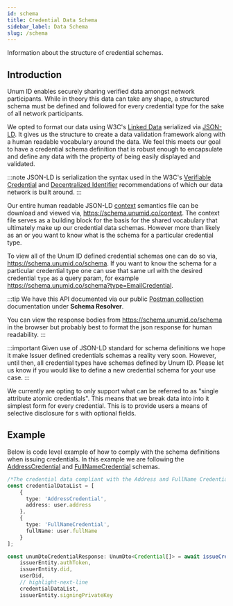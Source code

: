 ```yaml
---
id: schema
title: Credential Data Schema
sidebar_label: Data Schema
slug: /schema
---
```



Information about the structure of credential schemas.

## Introduction
Unum ID enables securely sharing verified <a href="/terminology#credential"><Tip type="credential"/></a> data amongst network participants. While in theory this data can take any shape, a structured schema must be defined and followed for every credential type for the sake of all network participants.

We opted to format our data using W3C's [Linked Data](https://www.w3.org/standards/semanticweb/data) serialized via [JSON-LD](https://www.w3.org/TR/json-ld11/). It gives us the structure to create a data validation framework along with a human readable vocabulary around the data. We feel this meets our goal to have a credential schema definition that is robust enough to encapsulate and define any data with the property of being easily displayed and validated.

:::note
JSON-LD is serialization the syntax used in the W3C's [Verifiable Credential](https://www.w3.org/TR/vc-data-model/#json-ld) and [Decentralized Identifier](https://www.w3.org/TR/did-core/#json-ld) recommendations of which our data network is built around.
:::

Our entire human readable JSON-LD [context](https://www.w3.org/TR/json-ld11/#the-context) semantics file can be download and viewed via, https://schema.unumid.co/context. The context file serves as a building block for the basis for the shared vocabulary that ultimately make up our credential data schemas. However more than likely as an <Tip type="issuer"/> or <Tip type="verifier"/> you want to know what is the schema for a particular credential type.

To view all of the Unum ID defined credential schemas one can do so via, https://schema.unumid.co/schema. If you want to know the schema for a particular credential type one can use that same  url with the desired credential `type` as a query param, for example https://schema.unumid.co/schema?type=EmailCredential.

:::tip
We have this API documented via our public [Postman collection](https://docs.api.unumid.org/) documentation under **Schema Resolver**.

You can view the response bodies from https://schema.unumid.co/schema in the browser but probably best to format the json response for human readability.
:::

:::important
Given use of JSON-LD standard for schema definitions we hope it make Issuer defined credentials schemas a reality very soon. However, until then, all credential types have schemas defined by Unum ID. Please let us know if you would like to define a new credential schema for your use case.
:::

We currently are opting to only support what can be referred to as "single attribute atomic credentials". This means that we break data into into it simplest form for every credential. This is to provide users a means of selective disclosure for <a href="/terminology#request"><Tip type="request"/></a>s with optional fields.

## Example
Below is code level example of how to comply with the schema definitions when issuing credentials. In this example we are following the [AddressCredential](https://schema.unumid.co/schema?type=AddressCredential) and [FullNameCredential](https://schema.unumid.co/schema?type=FullNameCredential) schemas.

```typescript
/*The credential data compliant with the Address and FullName Credentials schemas*/
const credentialDataList = [
    {
      type: 'AddressCredential',
      address: user.address
    },
    {
      type: 'FullNameCredential',
      fullName: user.fullName
    }
];

const unumDtoCredentialResponse: UnumDto<Credential[]> = await issueCredentials(
    issuerEntity.authToken,
    issuerEntity.did,
    userDid,
    // highlight-next-line
    credentialDataList,
    issuerEntity.signingPrivateKey
```
